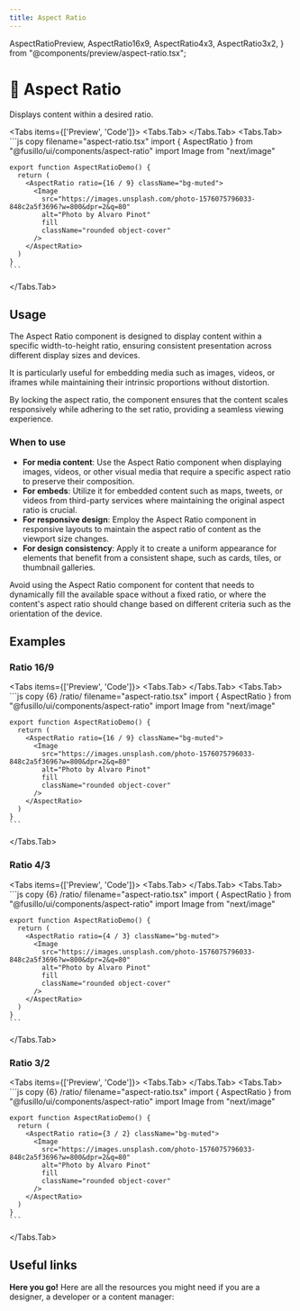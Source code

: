 ```yaml
---
title: Aspect Ratio
---
```


  AspectRatioPreview,
  AspectRatio16x9,
  AspectRatio4x3,
  AspectRatio3x2,
} from "@components/preview/aspect-ratio.tsx";

# 💠 Aspect Ratio

Displays content within a desired ratio.

<Tabs items={['Preview', 'Code']}>
  <Tabs.Tab>
    <AspectRatioPreview />
  </Tabs.Tab>
  <Tabs.Tab>
    ```js copy filename="aspect-ratio.tsx"
    import { AspectRatio } from "@fusillo/ui/components/aspect-ratio"
    import Image from "next/image"

    export function AspectRatioDemo() {
      return (
        <AspectRatio ratio={16 / 9} className="bg-muted">
          <Image
            src="https://images.unsplash.com/photo-1576075796033-848c2a5f3696?w=800&dpr=2&q=80"
            alt="Photo by Alvaro Pinot"
            fill
            className="rounded object-cover"
          />
        </AspectRatio>
      )
    }
    ```

  </Tabs.Tab>
</Tabs>

## Usage

The Aspect Ratio component is designed to display content within a specific width-to-height ratio, ensuring consistent presentation across different display sizes and devices.

It is particularly useful for embedding media such as images, videos, or iframes while maintaining their intrinsic proportions without distortion.

By locking the aspect ratio, the component ensures that the content scales responsively while adhering to the set ratio, providing a seamless viewing experience.

### When to use

- **For media content**: Use the Aspect Ratio component when displaying images, videos, or other visual media that require a specific aspect ratio to preserve their composition.
- **For embeds**: Utilize it for embedded content such as maps, tweets, or videos from third-party services where maintaining the original aspect ratio is crucial.
- **For responsive design**: Employ the Aspect Ratio component in responsive layouts to maintain the aspect ratio of content as the viewport size changes.
- **For design consistency**: Apply it to create a uniform appearance for elements that benefit from a consistent shape, such as cards, tiles, or thumbnail galleries.

Avoid using the Aspect Ratio component for content that needs to dynamically fill the available space without a fixed ratio, or where the content's aspect ratio should change based on different criteria such as the orientation of the device.

## Examples

### Ratio 16/9

<Tabs items={['Preview', 'Code']}>
  <Tabs.Tab>
    <AspectRatio16x9 />
  </Tabs.Tab>
  <Tabs.Tab>
    ```js copy {6} /ratio/ filename="aspect-ratio.tsx"
    import { AspectRatio } from "@fusillo/ui/components/aspect-ratio"
    import Image from "next/image"

    export function AspectRatioDemo() {
      return (
        <AspectRatio ratio={16 / 9} className="bg-muted">
          <Image
            src="https://images.unsplash.com/photo-1576075796033-848c2a5f3696?w=800&dpr=2&q=80"
            alt="Photo by Alvaro Pinot"
            fill
            className="rounded object-cover"
          />
        </AspectRatio>
      )
    }
    ```

  </Tabs.Tab>
</Tabs>

### Ratio 4/3

<Tabs items={['Preview', 'Code']}>
  <Tabs.Tab>
    <AspectRatio4x3 />
  </Tabs.Tab>
  <Tabs.Tab>
    ```js copy {6} /ratio/ filename="aspect-ratio.tsx"
    import { AspectRatio } from "@fusillo/ui/components/aspect-ratio"
    import Image from "next/image"

    export function AspectRatioDemo() {
      return (
        <AspectRatio ratio={4 / 3} className="bg-muted">
          <Image
            src="https://images.unsplash.com/photo-1576075796033-848c2a5f3696?w=800&dpr=2&q=80"
            alt="Photo by Alvaro Pinot"
            fill
            className="rounded object-cover"
          />
        </AspectRatio>
      )
    }
    ```

  </Tabs.Tab>
</Tabs>

### Ratio 3/2

<Tabs items={['Preview', 'Code']}>
  <Tabs.Tab>
    <AspectRatio3x2 />
  </Tabs.Tab>
  <Tabs.Tab>
    ```js copy {6} /ratio/ filename="aspect-ratio.tsx"
    import { AspectRatio } from "@fusillo/ui/components/aspect-ratio"
    import Image from "next/image"

    export function AspectRatioDemo() {
      return (
        <AspectRatio ratio={3 / 2} className="bg-muted">
          <Image
            src="https://images.unsplash.com/photo-1576075796033-848c2a5f3696?w=800&dpr=2&q=80"
            alt="Photo by Alvaro Pinot"
            fill
            className="rounded object-cover"
          />
        </AspectRatio>
      )
    }
    ```

  </Tabs.Tab>
</Tabs>

## Useful links

**Here you go!** Here are all the resources you might need if you are a designer, a developer or a content manager:

<Cards className="mt-8">
  <Card
    title="🤖 Storybook"
    href="https://www.stories.fusillo.design/?path=/docs/components-aspectratio--documentation"
  />
  <Card
    title="🪄 Figma"
    href="https://www.figma.com/design/Jfto7FUoU7mSpnv9uESD60/%F0%9F%9F%A0-fusillo---design-system?node-id=164-294&t=nua4UmG9Iu1hfUAm-1"
  />
  <Card
    title="🐝 API Reference"
    href="https://www.radix-ui.com/primitives/docs/components/aspect-ratio#api-reference"
  />
</Cards>
